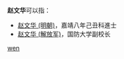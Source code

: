 '''赵文华'''可以指：
* [[赵文华_(明朝)|赵文华 (明朝)]]，嘉靖八年己丑科進士
* [[赵文华_(解放军)|赵文华 (解放军)]]，国防大学副校长

{{disambig}}

[[Category:三字赵姓人名消歧义|wen]]